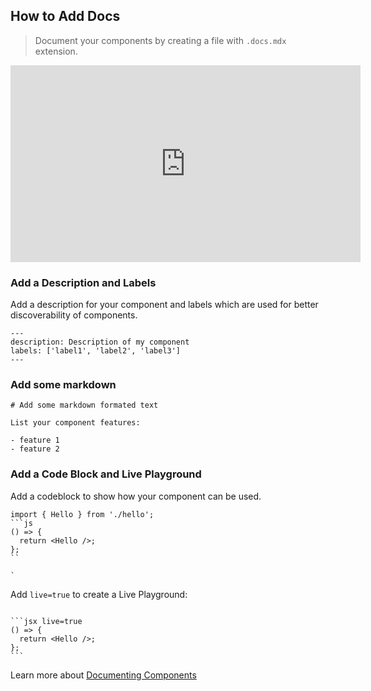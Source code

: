 ## How to Add Docs

> Document your components by creating a file with `.docs.mdx` extension.

<iframe
  width="560"
  height="315"
  src="https://www.youtube.com/embed/cKMghSe_1RU?rel=0"
  title="Adding Docs for your Component"
  frameborder="0"
  allow="accelerometer; autoplay; clipboard-write; encrypted-media; gyroscope; picture-in-picture"
  allowfullscreen
></iframe>

### Add a Description and Labels

Add a description for your component and labels which are used for better discoverability of components.

```mdx
---
description: Description of my component
labels: ['label1', 'label2', 'label3']
---
```

### Add some markdown

```mdx
# Add some markdown formated text

List your component features:

- feature 1
- feature 2
```

### Add a Code Block and Live Playground

Add a codeblock to show how your component can be used.

````mdx
import { Hello } from './hello';
```js
() => {
  return <Hello />;
};
``

`
````

Add `live=true` to create a Live Playground:

````mdx

```jsx live=true
() => {
  return <Hello />;
};
```
````

Learn more about [Documenting Components](https://harmony-docs.bit.dev/building-with-bit/documenting-components)
